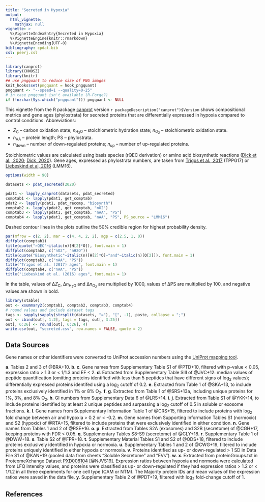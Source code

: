 ```yaml
---
title: "Secreted in Hypoxia"
output:
  html_vignette:
    mathjax: null
vignette: >
  %\VignetteIndexEntry{Secreted in Hypoxia}
  %\VignetteEngine{knitr::rmarkdown}
  %\VignetteEncoding{UTF-8}
bibliography: cpdat.bib
csl: peerj.csl
---
```


```r
library(canprot)
library(CHNOSZ)
library(knitr)
## use pngquant to reduce size of PNG images
knit_hooks$set(pngquant = hook_pngquant)
pngquant <- "--speed=1 --quality=0-25"
# in case pngquant isn't available (R-Forge?)
if (!nzchar(Sys.which("pngquant"))) pngquant <- NULL 
```

This vignette from the R package [canprot](https://github.com/jedick/canprot) version `r packageDescription("canprot")$Version` shows compositional metrics and gene ages (phylostrata) for secreted proteins that are differentially expressed in hypoxia compared to control conditions.
Abbreviations:

  * <i>Z</i><sub>C</sub> &ndash; carbon oxidation state; <i>n</i><sub>H<sub>2</sub>O</sub> &ndash; stoichiometric hydration state; <i>n</i><sub>O<sub>2</sub></sub> &ndash; stoichiometric oxidation state.
  * <i>n</i><sub>AA</sub> &ndash; protein length; PS &ndash; phylostrata.
  * <i>n</i><sub>down</sub> &ndash; number of down-regulated proteins; <i>n</i><sub>up</sub> &ndash; number of up-regulated proteins.

Stoichiometric values are calculated using basis species (rQEC derivation) or amino acid biosynthetic reactions ([<span title="Distinct trends in chemical composition of proteins from metagenomes in redox and salinity gradients">Dick et al., 2020</span>](https://doi.org/10.1101/2020.04.01.020008); [<span title="Water as a reactant in the differential expression of proteins in cancer">Dick, 2020</a>](https://doi.org/10.1101/2020.04.09.035022)).
Gene ages, expressed as phylostrata numbers, are taken from [<span title="Altered interactions between unicellular and multicellular genes drive hallmarks of transformation in a diverse range of solid tumors">Trigos et al., 2017</span>](https://doi.org/10.1073/pnas.1617743114) (TPPG17) or [<span title="Towards consensus gene ages ">Liebeskind et al, 2016</span>](https://doi.org/10.1093/gbe/evw113) (LMM16).

```r
options(width = 90)
```

<style type="text/css">
body {
  max-width: 800px;
  margin-left: auto;
  margin-right: auto;
}
</style>

```r
datasets <- pdat_secreted(2020)
```

```r
pdat1 <- lapply_canprot(datasets, pdat_secreted)
comptab1 <- lapply(pdat1, get_comptab)
pdat2 <- lapply(pdat1, pdat_recomp, "biosynth")
comptab2 <- lapply(pdat2, get_comptab, "nO2")
comptab3 <- lapply(pdat1, get_comptab, "nAA", "PS")
comptab4 <- lapply(pdat1, get_comptab, "nAA", "PS", PS_source = "LMM16")
```

Dashed contour lines in the plots outline the 50% credible region for highest probability density.

```r
par(mfrow = c(2, 2), mar = c(4, 4, 2, 2), mgp = c(2.5, 1, 0))
diffplot(comptab1)
title(quote("rQEC"~italic(n)[H[2]*O]), font.main = 1)
diffplot(comptab2, c("nO2", "nH2O"))
title(quote("Biosynthetic"~italic(n)[H[2]*O]~"and"~italic(n)[O[2]]), font.main = 1)
diffplot(comptab3, c("nAA", "PS"))
title("Trigos et al. (2017) ages", font.main = 1)
diffplot(comptab4, c("nAA", "PS"))
title("Liebeskind et al. (2016) ages", font.main = 1)
```

In the table, values of &Delta;<i>Z</i><sub>C</sub>, &Delta;<i>n</i><sub>H<sub>2</sub>O</sub> and &Delta;<i>n</i><sub>O<sub>2</sub></sub> are multiplied by 1000, values of &Delta;PS are multiplied by 100, and negative values are shown in bold.

```r
library(xtable)
out <- xsummary2(comptab1, comptab2, comptab3, comptab4)
# round values and include dataset tags
tags <- sapply(sapply(strsplit(datasets, "="), "[", -1), paste, collapse = ";")
out <- cbind(out[, 1:2], tags = tags, out[, 3:25])
out[, 6:26] <- round(out[, 6:26], 4)
write.csv(out, "secreted.csv", row.names = FALSE, quote = 2)
```

## Data Sources
Gene names or other identifiers were converted to UniProt accession numbers using the <a href="https://www.uniprot.org/mapping/">UniProt mapping tool</a>.

__a__. Tables 2 and 3 of @BRA+10.
__b__. __c__. Gene names from Supplementary Table S1 of @PTD+10, filtered with p-value < 0.05, expression ratio > 1.3 or < 1/1.3 and EF < 2.
__d__. Extracted from Supplementary Table SIII of @JVC+12: median values of peptide quantification (omitting proteins identified with less than 5 peptides that have different signs of log~2~ values); differentially expressed proteins identifed using a log~2~ cutoff of 0.2.
__e__. Extracted from Table 1 of @SKA+13, to include proteins exclusively identified in 1% or 8% O~2~.
__f__. __g__. Extracted from Table 1 of @SRS+13a, including unique proteins for 1%, 3%, and 8% O~2~.
__h__. GI numbers from Supplementary Data 6 of @LRS+14.
__i__. __j__. Extracted from Table S1 of @YKK+14, to include proteins identified by at least 2 unique peptides and surpassing a log~2~ cutoff of 0.5 in soluble or exosome fractions.
__k__. __l__. Gene names from Supplementary Information Table 1 of @CRS+15, filtered to include proteins with log~2~ fold change between air and hypoxia > 0.2 or < -0.2.
__m__. Gene names from Supporting Information Tables S1 (normoxic) and S2 (hypoxic) of @RTA+15, filtered to include proteins that were exclusively identified in either condition.
__n__. Gene names from Tables 1 and 2 of @RSE+16.
__o__. __p__. Extracted from Tables S2A (exosomes) and S2B (secretome) of @CGH+17, keeping proteins with FDR < 0.05.
__q__. Supplementary Tables S8-S9 (secretome) of @CLY+18.
__r__. Supplementary Table 1 of @DWW+18.
__s__. Table S2 of @FPR+18.
__t__. Supplementary Material Tables S1 and S2 of @ODS+18, filtered to include proteins exclusively identified in hypoxia or normoxia.
__u__. Supplementary Tables 1 and 2 of @CWG+19, filtered to include proteins uniquely identified in either hypoxia or normoxia.
__v__. Proteins identified as up- or down-regulated > 1 SD in Data File S1 of @KAN+19 (pooled data from sheets "Soluble Secretome" and "EVs").
__w__. __x__. Extracted from proteinGroups.txt in ProteomeXchange Dataset [PXD008104](ftp://ftp.pride.ebi.ac.uk/pride/data/archive/2019/03/PXD008104) [@NJVS19]. Expression ratios between hypoxia and normoxia were calculated from LFQ intensity values, and proteins were classified as up- or down-regulated if they had expression ratios > 1.2 or < 1/1.2 in all three experiments for one cell type (CAM or NTM). The Majority protein IDs and mean values of the expression ratios were saved in the data file.
__y__. Supplementary Table 2 of @PDT+19, filtered with log~2~ fold-change cutoff of 1.

## References
